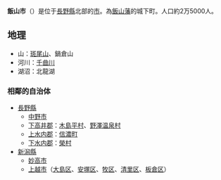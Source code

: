{{unreferenced|time=2014-11-2}} 
{{日本都市|
自治體名=飯山市|
圖像=[[File:Hokuryuko_lakeside.jpg|240px]]|
圖像說明=[[北龍湖|北龍湖]]（北龍池）|
市章=[[File:Symbol_of_Iiyama_Nagano.svg|100px]]|
日文原名=飯山市|
平假名=いいやまし|
羅馬字拼音=Iiyama-shi|
都道府縣=長野縣|
支廳=|
編號=20213-4|
面積=202.32|
邊界未定=|
人口=25,118|
統計時間=2007年7月31日|
自治體=[[中野市|中野市]]、[[木島平村|木島平村]]、[[野澤温泉村|野澤温泉村]]<br />[[信濃町|信濃町]]、[[榮村|榮村]]<br/>[[新潟縣|新潟縣]]：[[妙高市|妙高市]]、[[上越市|上越市]]|
花=|
樹=|
鳥=|
其他象徵物=|
其他象徵=|
市長=|
郵遞區號=389-2292|
所在地=飯山市大字飯山1110-1|
電話號碼=269-62-3111|
外部連結=http://www.city.iiyama.nagano.jp/|
經度=|
緯度=|
地圖=|
註記=|
}}
'''飯山市'''（{{jpn|j=飯山市|hg=いいやまし|rm=Iiyama shi|f=y}}）是位于[[長野縣|長野縣]]北部的[[市|市]]。為[[飯山藩|飯山藩]]的城下町。人口約2万5000人。

== 地理 ==
*山：[[斑尾山|斑尾山]]、鍋倉山
*河川：[[信濃川|千曲川]]
*湖沼：北龍湖

=== 相鄰的自治体 ===
*[[長野縣|長野縣]]
**[[中野市|中野市]]
**[[下高井郡|下高井郡]]：[[木島平村|木島平村]]、[[野澤温泉村|野澤温泉村]]
**[[上水内郡|上水内郡]]：[[信濃町|信濃町]]
**[[下水内郡|下水内郡]]：[[榮村|榮村]]
*[[新潟縣|新潟縣]]
**[[妙高市|妙高市]]
**[[上越市|上越市]]（[[大島区_(上越市)|大島区]]、[[安塚区_(上越市)|安塚区]]、[[牧区_(上越市)|牧区]]、[[清里区_(上越市)|清里区]]、[[板倉区_(上越市)|板倉区]]）

{{長野縣}}{{Authority control}}